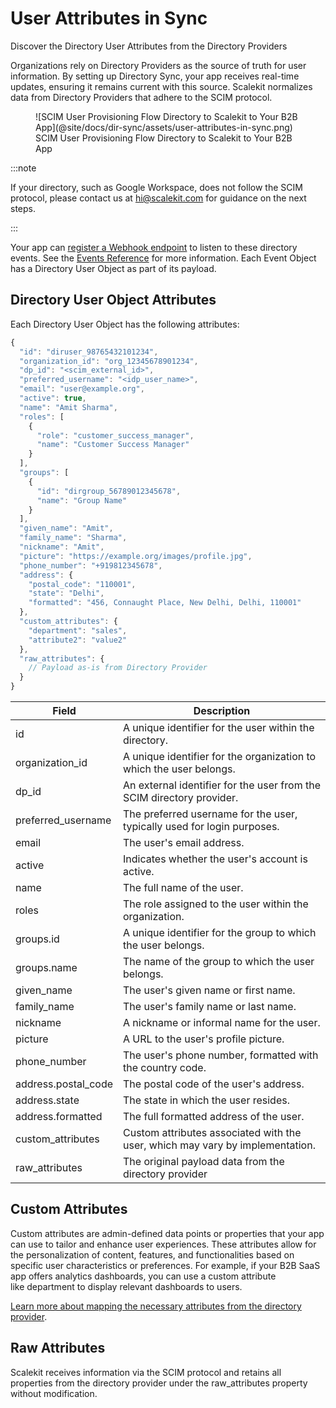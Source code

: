 # User Attributes in Sync

<Subtitle>Discover the Directory User Attributes from the Directory Providers</Subtitle>

Organizations rely on Directory Providers as the source of truth for user information. By setting up Directory Sync,
your app receives real-time updates, ensuring it remains current with this source. Scalekit normalizes data from
Directory Providers that adhere to the SCIM protocol.

<figure>
  ![SCIM User Provisioning Flow Directory to Scalekit to Your B2B
  App](@site/docs/dir-sync/assets/user-attributes-in-sync.png)
  <figcaption>SCIM User Provisioning Flow Directory to Scalekit to Your B2B App</figcaption>
</figure>

:::note

If your directory, such as Google Workspace, does not follow the SCIM protocol, please contact us at hi@scalekit.com for
guidance on the next steps.

:::

Your app can [register a Webhook endpoint](https://www.example.org) to listen to these directory events. See the
[Events Reference](https://www.example.org) for more information. Each Event Object has a Directory User Object as part
of its payload.

## Directory User Object Attributes

Each Directory User Object has the following attributes:

<CodeWithHeader title="Directory User Object Attributes">

```js
{
  "id": "diruser_98765432101234",
  "organization_id": "org_12345678901234",
  "dp_id": "<scim_external_id>",
  "preferred_username": "<idp_user_name>",
  "email": "user@example.org",
  "active": true,
  "name": "Amit Sharma",
  "roles": [
    {
      "role": "customer_success_manager",
      "name": "Customer Success Manager"
    }
  ],
  "groups": [
    {
      "id": "dirgroup_56789012345678",
      "name": "Group Name"
    }
  ],
  "given_name": "Amit",
  "family_name": "Sharma",
  "nickname": "Amit",
  "picture": "https://example.org/images/profile.jpg",
  "phone_number": "+919812345678",
  "address": {
    "postal_code": "110001",
    "state": "Delhi",
    "formatted": "456, Connaught Place, New Delhi, Delhi, 110001"
  },
  "custom_attributes": {
    "department": "sales",
    "attribute2": "value2"
  },
  "raw_attributes": {
    // Payload as-is from Directory Provider
  }
}
```

</CodeWithHeader>

| **Field**                                    | **Description**                                                               |
| -------------------------------------------- | ----------------------------------------------------------------------------- |
| <SimpleCode>id </SimpleCode>                 | A unique identifier for the user within the directory.                        |
| <SimpleCode>organization_id</SimpleCode>     | A unique identifier for the organization to which the user belongs.           |
| <SimpleCode>dp_id</SimpleCode>               | An external identifier for the user from the SCIM directory provider.         |
| <SimpleCode>preferred_username</SimpleCode>  | The preferred username for the user, typically used for login purposes.       |
| <SimpleCode>email </SimpleCode>              | The user's email address.                                                     |
| <SimpleCode>active</SimpleCode>              | Indicates whether the user's account is active.                               |
| <SimpleCode>name</SimpleCode>                | The full name of the user.                                                    |
| <SimpleCode>roles</SimpleCode>               | The role assigned to the user within the organization.                        |
| <SimpleCode>groups.id</SimpleCode>           | A unique identifier for the group to which the user belongs.                  |
| <SimpleCode>groups.name</SimpleCode>         | The name of the group to which the user belongs.                              |
| <SimpleCode>given_name</SimpleCode>          | The user's given name or first name.                                          |
| <SimpleCode>family_name</SimpleCode>         | The user's family name or last name.                                          |
| <SimpleCode>nickname</SimpleCode>            | A nickname or informal name for the user.                                     |
| <SimpleCode>picture</SimpleCode>             | A URL to the user's profile picture.                                          |
| <SimpleCode>phone_number</SimpleCode>        | The user's phone number, formatted with the country code.                     |
| <SimpleCode>address.postal_code</SimpleCode> | The postal code of the user's address.                                        |
| <SimpleCode>address.state</SimpleCode>       | The state in which the user resides.                                          |
| <SimpleCode>address.formatted</SimpleCode>   | The full formatted address of the user.                                       |
| <SimpleCode>custom_attributes</SimpleCode>   | Custom attributes associated with the user, which may vary by implementation. |
| <SimpleCode>raw_attributes</SimpleCode>      | The original payload data from the directory provider                         |

## Custom Attributes

Custom attributes are admin-defined data points or properties that your app can use to tailor and enhance user
experiences. These attributes allow for the personalization of content, features, and functionalities based on specific
user characteristics or preferences. For example, if your B2B SaaS app offers analytics dashboards, you can use a custom
attribute like <SimpleCode>department</SimpleCode> to display relevant dashboards to users.

[Learn more about mapping the necessary attributes from the directory provider](https://www.example.org).

## Raw Attributes

Scalekit receives information via the SCIM protocol and retains all properties from the directory provider under
the <SimpleCode>raw_attributes</SimpleCode> property without modification.
